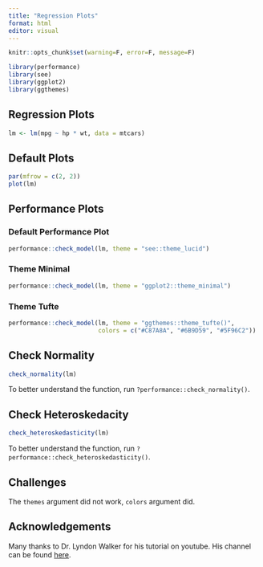 ```yaml
---
title: "Regression Plots"
format: html
editor: visual
---
```


```r
knitr::opts_chunk$set(warning=F, error=F, message=F)
```

```r
library(performance)
library(see)
library(ggplot2)
library(ggthemes)
```

## Regression Plots

```r
lm <- lm(mpg ~ hp * wt, data = mtcars)
```

## Default Plots

```r
par(mfrow = c(2, 2))
plot(lm)
```

## Performance Plots

### Default Performance Plot

```r
performance::check_model(lm, theme = "see::theme_lucid")
```

### Theme Minimal

```r
performance::check_model(lm, theme = "ggplot2::theme_minimal")
```

### Theme Tufte

```r
performance::check_model(lm, theme = "ggthemes::theme_tufte()",
                         colors = c("#C87A8A", "#6B9D59", "#5F96C2"))
```

## Check Normality

```r
check_normality(lm)
```

To better understand the function, run `?performance::check_normality()`.

## Check Heteroskedacity

```r
check_heteroskedasticity(lm)
```

To better understand the function, run `?performance::check_heteroskedasticity()`.

## Challenges

The `themes` argument did not work, `colors` argument did.

## Acknowledgements

Many thanks to Dr. Lyndon Walker for his tutorial on youtube. His channel can be found [here](https://www.youtube.com/@DrLyndonWalker).
